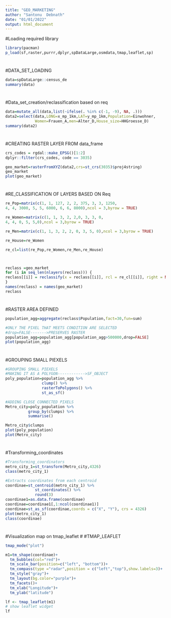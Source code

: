 ---
title: "GEO_MARKETING"
author: "Santonu  Debnath"
date: "01/01/2022"
output: html_document
---
#Loading required library

```{r}
library(pacman)
p_load(sf,raster,purrr,dplyr,spDataLarge,osmdata,tmap,leaflet,sp)

```
#
#DATA_SET_LOADING
```{r}
data=spDataLarge::census_de
summary(data)
```
#
#Data_set_creation/reclassification based on req
```{r}

data=mutate_all(data,list(~ifelse(. %in% c(-1, -9), NA, .)))
data2=select(data,LONG=x_mp_1km,LAT=y_mp_1km,Population=Einwohner,
             Women=Frauen_A,men=Alter_D,House_size=HHGroesse_D)
summary(data2)
```
#
#CREATING RASTER LAYER FROM data_frame
```{r}
crs_codes = rgdal::make_EPSG()[1:2]
dplyr::filter(crs_codes, code == 3035)

geo_market=rasterFromXYZ(data2,crs=st_crs(3035)$proj4string)
geo_market
plot(geo_market)

```
#
#RE_CLASSIFICATION OF LAYERS BASED ON Req
```{r}

re_Pop=matrix(c(1, 1, 127, 2, 2, 375, 3, 3, 1250,
4, 4, 3000, 5, 5, 6000, 6, 6, 8000),ncol = 3,byrow = TRUE)

re_Women=matrix(c(1, 1, 3, 2, 2,0, 3, 3, 0,
4, 4, 0, 5, 5,0),ncol = 3,byrow = TRUE)

re_Men=matrix(c(1, 1, 3, 2, 2, 0, 3, 5, 0),ncol = 3,byrow = TRUE)

re_House=re_Women

re_cl=list(re_Pop,re_Women,re_Men,re_House) 



reclass =geo_market
for (i in seq_len(nlayers(reclass))) {
reclass[[i]] = reclassify(x = reclass[[i]], rcl = re_cl[[i]], right = NA)
}
names(reclass) = names(geo_market)
reclass
```
#
#RASTER AREA DEFINED
```{r}
population_agg=aggregate(reclass$Population,fact=30,fun=sum) 

#ONLY THE PIXEL THAT MEETS CONDITION ARE SELECTED
#drop=FALSE------->PRESERVES RASTER
population_agg=population_agg[population_agg>500000,drop=FALSE]
plot(population_agg)

```
#
#GROUPING SMALL PIEXELS
```{r}
#GROUPING SMALL PIEXELS
#MAKING IT AS A POLYGON------------>SF_OBJECT
poly_population=population_agg %>% 
                clump() %>% 
                rasterToPolygons() %>% 
                st_as_sf()

#ADDING CLOSE CONNECTED PIXELS
Metro_city=poly_population %>% 
          group_by(clumps) %>% 
          summarise()

Metro_city$clumps
plot(poly_population)
plot(Metro_city)
```
#
#Transforming_coordinates
```{r}
#Transforming_coordinators
metro_city_1=st_transform(Metro_city,4326)
class(metro_city_1)

#Extracts coordinates from each centroid
coordinae=st_centroid(metro_city_1) %>% 
             st_coordinates() %>% 
             round(3)
coordinae1=as.data.frame(coordinae)
coordinae=coordinae1[,1:ncol(coordinae1)]
coordinae=st_as_sf(coordinae,coords = c("X", "Y"), crs = 4326)
plot(metro_city_1)
class(coordinae)

```
#
#Visualization map on tmap_leaflet
#
#TMAP_LEAFLET
```{r}
tmap_mode("plot")

m1=tm_shape(coordinae)+
  tm_bubbles(col="red")+
  tm_scale_bar(position=c("left", "bottom"))+
  tm_compass(type ="radar",position = c("left","top"),show.labels=3)+
  tm_style("gray")+
  tm_layout(bg.color="purple")+
  tm_facets()+
  tm_xlab("Longitude")+
  tm_ylab("latitude")

lf <- tmap_leaflet(m1)
# show leaflet widget
lf
```
#########################################################








